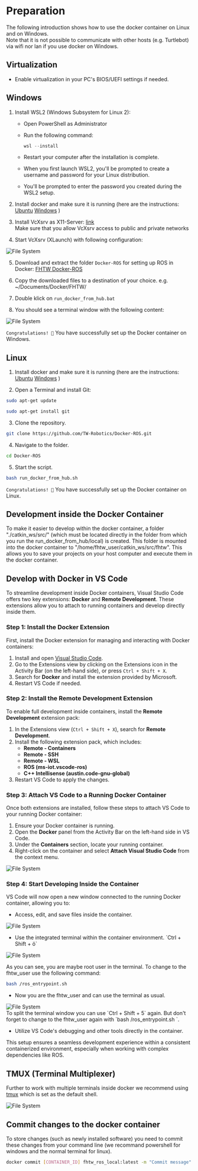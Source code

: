 
# Preparation
The following introduction shows how to use the docker container on Linux and on Windows.   
Note that it is not possible to communicate with other hosts (e.g. Turtlebot) via wifi nor lan if you use docker on Windows.

## Virtualization

- Enable virtualization in your PC's BIOS/UEFI settings if needed.

## Windows

1. Install WSL2 (Windows Subsystem for Linux 2):
   - Open PowerShell as Administrator
   - Run the following command:

     ```powershell filename="powershell" copy
     wsl --install
     ```
   - Restart your computer after the installation is complete.
   - When you first launch WSL2, you'll be prompted to create a username and password for your Linux distribution.

   - You'll be prompted to enter the password you created during the WSL2 setup.

2. Install docker and make sure it is running (here are the instructions: [Ubuntu](https://docs.docker.com/install/linux/docker-ce/ubuntu/) [Windows](https://www.docker.com/products/docker-desktop/) )

3. Install VcXsrv as X11-Server: [link](https://sourceforge.net/projects/vcxsrv/files/latest/download)   
Make sure that you allow VcXsrv access to public and private networks

4. Start VcXsrv (XLaunch) with following configuration:   

<div style={{ display: 'flex', justifyContent: 'center' }}>
<Image
  src="/assets/XmingConfig.png" 
  alt="File System" 
  width={500} 
  height={300} 
/>
</div>

5. Download and extract the folder `Docker-ROS` for setting up ROS in Docker: [FHTW Docker-ROS](https://github.com/TW-Robotics/Docker-ROS/archive/refs/heads/master.zip)

6. Copy the downloaded files to a destination of your choice. e.g. ~/Documents/Docker/FHTW/

7. Double klick on `run_docker_from_hub.bat`

8. You should see a terminal window with the following content:   

<div style={{ display: 'flex', justifyContent: 'center' }}>
<Image
  src="/assets/terminal.png" 
  alt="File System" 
  width={500} 
  height={300} 
/>
</div>

`Congratulations! 🥳` You have successfully set up the Docker container on Windows.

## Linux

1. Install docker and make sure it is running (here are the instructions: [Ubuntu](https://docs.docker.com/install/linux/docker-ce/ubuntu/) [Windows](https://www.docker.com/products/docker-desktop/) )

2. Open a Terminal and install Git:
```bash filename="bash" copy
sudo apt-get update
```
```bash filename="bash" copy
sudo apt-get install git
```

3. Clone the repository.
```bash filename="bash" copy
git clone https://github.com/TW-Robotics/Docker-ROS.git
```

4. Navigate to the folder.
```bash filename="bash" copy
cd Docker-ROS
```

5. Start the script.
```bash filename="bash" copy
bash run_docker_from_hub.sh
```
`Congratulations! 🥳` You have successfully set up the Docker container on Linux.


## Development inside the Docker Container

To make it easier to develop within the docker container, a folder "./catkin_ws/src/" (which must be located directly in the folder from which you run the run_docker_from_hub/local) is created. This folder is mounted into the docker container to "/home/fhtw_user/catkin_ws/src/fhtw". This allows you to save your projects on your host computer and execute them in the docker container.   

## Develop with Docker in VS Code

To streamline development inside Docker containers, Visual Studio Code offers two key extensions: **Docker** and **Remote Development**. These extensions allow you to attach to running containers and develop directly inside them.

### Step 1: Install the Docker Extension

First, install the Docker extension for managing and interacting with Docker containers:

1. Install and open [Visual Studio Code](https://code.visualstudio.com/).
2. Go to the Extensions view by clicking on the Extensions icon in the Activity Bar (on the left-hand side), or press `Ctrl + Shift + X`.
3. Search for **Docker** and install the extension provided by Microsoft.
4. Restart VS Code if needed.

### Step 2: Install the Remote Development Extension

To enable full development inside containers, install the **Remote Development** extension pack:

1. In the Extensions view (`Ctrl + Shift + X`), search for **Remote Development**.
2. Install the following extension pack, which includes:
   - **Remote - Containers**
   - **Remote - SSH**
   - **Remote - WSL**
   - **ROS (ms-iot.vscode-ros)**
   - **C++ Intellisense (austin.code-gnu-global)**
3. Restart VS Code to apply the changes.

### Step 3: Attach VS Code to a Running Docker Container

Once both extensions are installed, follow these steps to attach VS Code to your running Docker container:

1. Ensure your Docker container is running.
2. Open the **Docker** panel from the Activity Bar on the left-hand side in VS Code.
3. Under the **Containers** section, locate your running container.
4. Right-click on the container and select **Attach Visual Studio Code** from the context menu.


<div style={{ display: 'flex', justifyContent: 'center' }}>
<Image
  src="/assets/vscode.png" 
  alt="File System" 
  width={500} 
  height={300} 
/>
</div>


### Step 4: Start Developing Inside the Container

VS Code will now open a new window connected to the running Docker container, allowing you to:

- Access, edit, and save files inside the container.

<div style={{ display: 'flex', justifyContent: 'center' }}>
<Image
  src="/assets/folders.png" 
  alt="File System" 
  width={500} 
  height={300} 
/>
</div>

- Use the integrated terminal within the container environment. ´Ctrl + Shift + ö`

<div style={{ display: 'flex', justifyContent: 'center' }}>
<Image
  src="/assets/vs_terminal.png" 
  alt="File System" 
  width={500} 
  height={300} 
/>
</div>

As you can see, you are maybe root user in the terminal. To change to the fhtw_user use the following command:
```bash filename="bash" copy
bash /ros_entrypoint.sh
```

- Now you are the fhtw_user and can use the terminal as usual.

<div style={{ display: 'flex', justifyContent: 'center' }}>
<Image
  src="/assets/fhtw_user.png" 
  alt="File System" 
  width={500} 
  height={300} 
/>
</div>
To split the terminal window you can use `Ctrl + Shift + 5` again. But don't forget to change to the fhtw_user again with `bash /ros_entrypoint.sh
`.


- Utilize VS Code's debugging and other tools directly in the container.

This setup ensures a seamless development experience within a consistent containerized environment, especially when working with complex dependencies like ROS.


## TMUX (Terminal Multiplexer)
Further to work with multiple terminals inside docker we recommend using [tmux](https://thoughtbot.com/blog/a-tmux-crash-course) which is set as the default shell.

<div style={{ display: 'flex', justifyContent: 'center' }}>
<Image
  src="/assets/tmux.png" 
  alt="File System" 
  width={500} 
  height={300} 
/>
</div>

## Commit changes to the docker container
To store changes (such as newly installed software) you need to commit these changes from your command line (we recommand powershell for windows and the normal terminal for linux).
```bash filename="bash" copy
docker commit [CONTAINER_ID] fhtw_ros_local:latest -m "Commit message"
```